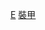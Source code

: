 {{Commonscat|Armored fighting vehicles of the Soviet Union and Russia}}

[[Category:各國裝甲戰鬥車輛|E]]
[[Category:俄羅斯軍事裝備|裝甲]]